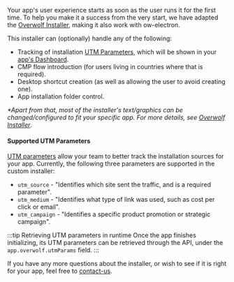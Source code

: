 Your app's user experience starts as soon as the user runs it for the first time. To help you make it a success from the very start,
we have adapted the [Overwolf Installer][ow-installer], making it also work with ow-electron.

This installer can (optionally) handle any of the following:
- Tracking of installation [UTM Parameters](#supported-utm-parameters), which will be shown in your [app's Dashboard](/tools/developers-console/all-applications/dashboard).
- CMP flow introduction (for users living in countries where that is required).
- Desktop shortcut creation (as well as allowing the user to avoid creating one).
- App installation folder control.

*\*Apart from that, most of the installer's text/graphics can be changed/configured to fit your specific app. For more details, see [Overwolf Installer][ow-installer]*.

#### Supported UTM Parameters

[UTM parameters](https://en.wikipedia.org/wiki/UTM_parameters#UTM_parameters) allow your team to better track the installation sources for your app. Currently, the following three parameters are supported in the custom installer:
- `utm_source` - "Identifies which site sent the traffic, and is a required parameter".
- `utm_medium` - "Identifies what type of link was used, such as cost per click or email".
- `utm_campaign` - "Identifies a specific product promotion or strategic campaign".

:::tip Retrieving UTM parameters in runtime
Once the app finishes initializing, its UTM parameters can be retrieved through the API, under the `app.overwolf.utmParams` field.
:::

If you have any more questions about the installer, or wish to see if it is right for your app, feel free to [contact-us](/support/contact-us).

[ow-installer]: /tools/ow-installer